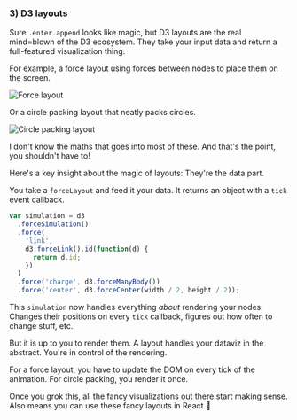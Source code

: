 ### 3) D3 layouts

Sure `.enter.append` looks like magic, but D3 layouts are the real mind=blown
of the D3 ecosystem. They take your input data and return a full-featured
visualization thing.

For example, a force layout using forces between nodes to place them on the
screen.

![Force layout](https://raw.githubusercontent.com/Swizec/react-d3js-es6-ebook/2018-version/manuscript/resources/images/2018/force-layout.png)

Or a circle packing layout that neatly packs circles.

![Circle packing layout](https://raw.githubusercontent.com/Swizec/react-d3js-es6-ebook/2018-version/manuscript/resources/images/2018/circle-packing-layout.png)

I don't know the maths that goes into most of these. And that's the point, you
shouldn't have to!

Here's a key insight about the magic of layouts: They're the data part.

You take a `forceLayout` and feed it your data. It returns an object with a
`tick` event callback.

```javascript
var simulation = d3
  .forceSimulation()
  .force(
    'link',
    d3.forceLink().id(function(d) {
      return d.id;
    })
  )
  .force('charge', d3.forceManyBody())
  .force('center', d3.forceCenter(width / 2, height / 2));
```

This `simulation` now handles everything _about_ rendering your nodes. Changes
their positions on every `tick` callback, figures out how often to change
stuff, etc.

But it is up to you to render them. A layout handles your dataviz in the
abstract. You're in control of the rendering.

For a force layout, you have to update the DOM on every tick of the animation.
For circle packing, you render it once.

Once you grok this, all the fancy visualizations out there start making sense.
Also means you can use these fancy layouts in React 🙌